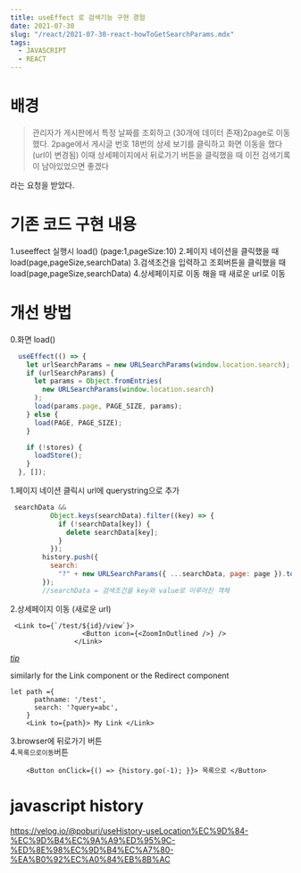 ```yaml
---
title: useEffect 로 검색기능 구현 경험
date: 2021-07-30
slug: "/react/2021-07-30-react-howToGetSearchParams.mdx"
tags:
  - JAVASCRIPT
  - REACT
---
```


# 배경

>관리자가 게시판에서 특정 날짜를 조회하고 (30개에 데이터 존재)2page로 이동했다.
2page에서 게시글 번호 18번의 상세 보기를 클릭하고 화면 이동을 했다 (url이 변경됨)
이때 상세페이지에서 뒤로가기 버튼을 클릭했을 때 이전 검색기록이 남아있었으면 좋겠다 

라는 요청을 받았다.

# 기존 코드 구현 내용
1.useeffect 실행시 load() (page:1,pageSize:10)
2.페이지 네이션을 클릭했을 때 load(page,pageSize,searchData)
3.검색조건을 입력하고 조회버튼을 클릭했을 때 load(page,pageSize,searchData) 
4.상세페이지로 이동 해을 때 새로운 url로 이동

# 개선 방법
0.화면 load()
```javascript
  useEffect(() => {
    let urlSearchParams = new URLSearchParams(window.location.search);
    if (urlSearchParams) {
      let params = Object.fromEntries(
        new URLSearchParams(window.location.search)
      );
      load(params.page, PAGE_SIZE, params);
    } else {
      load(PAGE, PAGE_SIZE);
    }

    if (!stores) {
      loadStore();
    }
  }, []);
```
1.페이지 네이션 클릭시 url에 querystring으로 추가
```javascript
 searchData &&
          Object.keys(searchData).filter((key) => {
            if (!searchData[key]) {
              delete searchData[key];
            }
          });
        history.push({
          search:
            "?" + new URLSearchParams({ ...searchData, page: page }).toString(),
        });
        //searchData = 검색조건을 key와 value로 이루어진 객체
```
2.상세페이지 이동 (새로운 url)

```
 <Link to={`/test/${id}/view`}>
                  <Button icon={<ZoomInOutlined />} />
                </Link>
```
*[tip](https://stackoverflow.com/questions/901115/how-can-i-get-query-string-values-in-javascript)*

similarly for the Link component or the Redirect component

```
let path ={
      pathname: '/test',
      search: '?query=abc',
    }
    <Link to={path}> My Link </Link>

```


3.browser에 뒤로가기 버튼  
4.`목록으로이동`버튼

```
    <Button onClick={() => {history.go(-1); }}> 목록으로 </Button>
```

# javascript history

https://velog.io/@poburi/useHistory-useLocation%EC%9D%84-%EC%9D%B4%EC%9A%A9%ED%95%9C-%ED%8E%98%EC%9D%B4%EC%A7%80-%EA%B0%92%EC%A0%84%EB%8B%AC